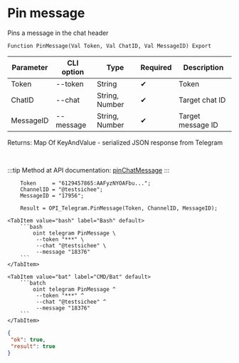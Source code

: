 ﻿---
sidebar_position: 4
description: Pin message and other functions to work with Telegram in the Open Integration Package, a free open-source integration library for 1C:Enterprise 8, OneScript and CLI
keywords: [1C, 1С, 1С:Enterprise, 1С:Enterprise 8.3, API, Integration, Services, Exchange, OneScript, CLI, Telegram]
---


# Pin message
 Pins a message in the chat header



`Function PinMessage(Val Token, Val ChatID, Val MessageID) Export`

  | Parameter | CLI option | Type | Required | Description |
  |-|-|-|-|-|
  | Token | --token | String | &#x2714; | Token |
  | ChatID | --chat | String, Number | &#x2714; | Target chat ID |
  | MessageID | --message | String, Number | &#x2714; | Target message ID |

  
  Returns:  Map Of KeyAndValue - serialized JSON response from Telegram

<br/>

:::tip
Method at API documentation: [pinChatMessage](https://core.telegram.org/bots/api#pinchatmessage)
:::
<br/>



```bsl title="1C:Enterprise/OneScript code example"
    Token     = "6129457865:AAFyzNYOAFbu...";
    ChannelID = "@testsichee";
    MessageID = "17956";

    Result = OPI_Telegram.PinMessage(Token, ChannelID, MessageID);
```
 

 <Tabs>
  
    <TabItem value="bash" label="Bash" default>
        ```bash
            oint telegram PinMessage \
             --token "***" \
             --chat "@testsichee" \
             --message "18376"
        ```
    </TabItem>
  
    <TabItem value="bat" label="CMD/Bat" default>
        ```batch
            oint telegram PinMessage ^
             --token "***" ^
             --chat "@testsichee" ^
             --message "18376"
        ```
    </TabItem>
</Tabs>


```json title="Result"
{
 "ok": true,
 "result": true
}
```

